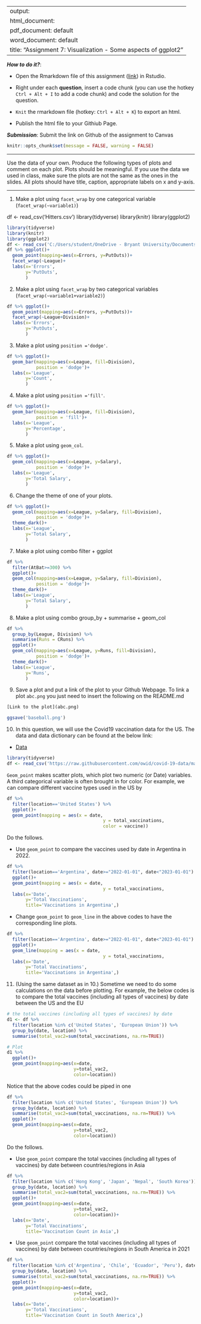 
---
output: 
  html_document:
  pdf_document: default
  word_document: default
title: "Assignment 7: Visualization - Some aspects of ggplot2"
---

***How to do it?***: 

- Open the Rmarkdown file of this assignment ([link](assignment7.Rmd)) in Rstudio. 

- Right under each **question**, insert  a code chunk (you can use the hotkey `Ctrl + Alt + I` to add a code chunk) and code the solution for the question. 

- `Knit` the rmarkdown file (hotkey: `Ctrl + Alt + K`) to export an html.  

-  Publish the html file to your Githiub Page. 

***Submission***: Submit the link on Github of the assignment to Canvas

```r
knitr::opts_chunk$set(message = FALSE, warning = FALSE)
```

-------

Use the data of your own.  Produce the following types of plots and comment on each plot. Plots should be meaningful. If you use the data we used in class, make sure the plots are not the same as the ones in the slides. All plots should have title, caption, appropriate labels on x and y-axis. 

-------

1. Make a plot using `facet_wrap` by one categorical variable (`facet_wrap(~variable1)`)

df <- read_csv('Hitters.csv')
library(tidyverse)
library(knitr)
library(ggplot2)
```r
library(tidyverse)
library(knitr)
library(ggplot2)
df <- read_csv('C:/Users/student/OneDrive - Bryant University/Documents/R/Math421/Hitters.csv')
df %>% ggplot()+
  geom_point(mapping=aes(x=Errors, y=PutOuts))+
  facet_wrap(~League)+
  labs(x='Errors',
       y='PutOuts',
       )
```

2. Make a plot using `facet_wrap` by two categorical variables (`facet_wrap(~variable1+variable2)`)

```r
df %>% ggplot()+
  geom_point(mapping=aes(x=Errors, y=PutOuts))+
  facet_wrap(~League+Division)+
  labs(x='Errors',
       y='PutOuts',
       )
```

3. Make a plot using `position ='dodge'`.

```r
df %>% ggplot()+
  geom_bar(mapping=aes(x=League, fill=Division),
           position = 'dodge')+
  labs(x='League',
       y='Count',
       )
```

4. Make a plot using `position ='fill'`. 

```r
df %>% ggplot()+
  geom_bar(mapping=aes(x=League, fill=Division),
           position = 'fill')+
  labs(x='League',
       y='Percentage',
       )
```

5. Make a plot using `geom_col`.

```r
df %>% ggplot()+
  geom_col(mapping=aes(x=League, y=Salary),
           position = 'dodge')+
  labs(x='League',
       y='Total Salary',
       )
```

6. Change the theme of one of your plots. 

```r
df %>% ggplot()+
  geom_col(mapping=aes(x=League, y=Salary, fill=Division),
           position = 'dodge')+
  theme_dark()+
  labs(x='League',
       y='Total Salary',
       )
```

7. Make a plot using combo filter + ggplot

```r
df %>%
  filter(AtBat>=300) %>%
  ggplot()+
  geom_col(mapping=aes(x=League, y=Salary, fill=Division),
           position = 'dodge')+
  theme_dark()+
  labs(x='League',
       y='Total Salary',
       )
```

8. Make a plot using combo group_by + summarise + geom_col

```r
df %>%
  group_by(League, Division) %>%
  summarise(Runs = CRuns) %>%
  ggplot()+
  geom_col(mapping=aes(x=League, y=Runs, fill=Division),
           position = 'dodge')+
  theme_dark()+
  labs(x='League',
       y='Runs',
       )
```

9. Save a plot and put a link of the plot to your Github Webpage.  To link a plot `abc.png` you just need to insert the following on the README.md

```r
[Link to the plot](abc.png)

ggsave('baseball.png')
```

10. In this question, we will use  the Covid19 vaccination data for the US. The data and data dictionary can be found at the below link:

- [Data](https://raw.githubusercontent.com/owid/covid-19-data/master/public/data/vaccinations/vaccinations-by-manufacturer.csv)

```r
library(tidyverse)
df <- read_csv('https://raw.githubusercontent.com/owid/covid-19-data/master/public/data/vaccinations/vaccinations-by-manufacturer.csv')
```

`Geom_point` makes scatter plots, which plot two numeric (or Date) variables. A third categorical variable is often brought in for color. For example, we can compare different vaccine types used in the US by

```r
df %>% 
  filter(location=='United States') %>% 
  ggplot()+
  geom_point(mapping = aes(x = date, 
                                    y = total_vaccinations, 
                                    color = vaccine))
```

Do the follows. 

  - Use `geom_point` to compare the vaccines used by date in Argentina in 2022. 
  
```r
df %>% 
  filter(location=='Argentina', date>="2022-01-01", date<"2023-01-01") %>% 
  ggplot()+
  geom_point(mapping = aes(x = date, 
                                    y = total_vaccinations,                                     color = vaccine))+
  labs(x='Date',
       y='Total Vaccinations',
       title='Vaccinations in Argentina',)
```
  
  - Change `geom_point` to `geom_line` in the above codes to have the corresponding line plots. 
  
```r
df %>% 
  filter(location=='Argentina', date>="2022-01-01", date<"2023-01-01") %>% 
  ggplot()+
  geom_line(mapping = aes(x = date, 
                                    y = total_vaccinations,                                     color = vaccine))+
  labs(x='Date',
       y='Total Vaccinations',
       title='Vaccinations in Argentina',)
```

11. (Using the same dataset as in 10.) Sometime we need to do some calculations on the data before plotting. For example, the below codes is to compare the total vaccines (including all types of vaccines) by date between the US and the EU

```r
# the total vaccines (including all types of vaccines) by date
d1 <- df %>% 
  filter(location %in% c('United States', 'European Union')) %>% 
  group_by(date, location) %>% 
  summarise(total_vac2=sum(total_vaccinations, na.rm=TRUE))

# Plot
d1 %>% 
  ggplot()+
  geom_point(mapping=aes(x=date, 
                         y=total_vac2, 
                         color=location))
```

Notice that the above codes could be piped in one 

```r
df %>% 
  filter(location %in% c('United States', 'European Union')) %>% 
  group_by(date, location) %>% 
  summarise(total_vac2=sum(total_vaccinations, na.rm=TRUE)) %>% 
  ggplot()+
  geom_point(mapping=aes(x=date, 
                         y=total_vac2, 
                         color=location))
```


Do the follows. 

- Use `geom_point` compare the total vaccines (including all types of vaccines) by date between countries/regions in Asia

```r
df %>% 
  filter(location %in% c('Hong Kong', 'Japan', 'Nepal', 'South Korea')) %>% 
  group_by(date, location) %>% 
  summarise(total_vac2=sum(total_vaccinations, na.rm=TRUE)) %>% 
  ggplot()+
  geom_point(mapping=aes(x=date, 
                         y=total_vac2, 
                         color=location))+
  labs(x='Date',
       y='Total Vaccinations',
       title='Vaccination Count in Asia',)
```

- Use `geom_point` compare the total vaccines (including all types of vaccines) by date between countries/regions in South America in 2021

```r
df %>% 
  filter(location %in% c('Argentina', 'Chile', 'Ecuador', 'Peru'), date>='2021-01-01', date<'2022-01-01') %>% 
  group_by(date, location) %>% 
  summarise(total_vac2=sum(total_vaccinations, na.rm=TRUE)) %>% 
  ggplot()+
  geom_point(mapping=aes(x=date, 
                         y=total_vac2, 
                         color=location))+
  labs(x='Date',
       y='Total Vaccinations',
       title='Vaccination Count in South America',)
```

